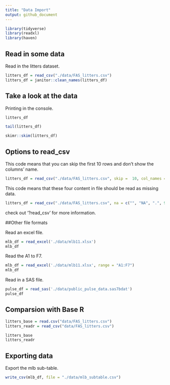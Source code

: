 ```yaml
---
title: "Data Import"
output: github_document
---
```


```r
library(tidyverse)
library(readxl)
library(haven)
```

## Read in some data

Read in the litters dataset.

```r
litters_df = read_csv("./data/FAS_litters.csv")
litters_df = janitor::clean_names(litters_df)
```


## Take a look at the data

Printing in the console.

```r
litters_df
```

```r
tail(litters_df)
```

```r
skimr::skim(litters_df)
```


## Options to read_csv

This code means that you can skip the first 10 rows and don't show the columns' name.

```r
litters_df = read_csv("./data/FAS_litters.csv", skip =  10, col_names = FALSE)
```

This code means that these four content in file should be read as missing data.

```r
litters_df = read_csv("./data/FAS_litters.csv", na = c("", "NA", ".", 999))
```

check out '?read_csv' for more information.

##Other file formats

Read an excel file.

```r
mlb_df = read_excel('./data/mlb11.xlsx')
mlb_df
```

Read the A1 to F7.

```r
mlb_df = read_excel('./data/mlb11.xlsx', range = "A1:F7")
mlb_df
```

Read in a SAS file.

```r
pulse_df = read_sas('./data/public_pulse_data.sas7bdat')
pulse_df
```

## Comparsion with Base R

```r
litters_base = read.csv("data/FAS_litters.csv")
litters_readr = read_csv("data/FAS_litters.csv")

litters_base
litters_readr
```

## Exporting data

Export the mlb sub-table.

```r
write_csv(mlb_df, file = "./data/mlb_subtable.csv")
```

